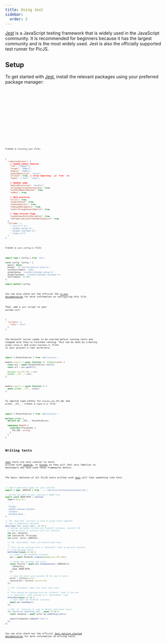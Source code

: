 ```yaml
---
title: Using Jest
sidebar:
  order: 2
---
```



[Jest](https://jestjs.io) is a JavaScript testing framework that is widely used in the JavaScript community. It is recommended for beginners because it has the largest community and is the most widely used. Jest is also the officially supported test runner for PicJS.

## Setup

To get started with [Jest](https://jestjs.io), install the relevant packages using your preferred package manager:

<Tabs>
  <TabItem label="npm" icon="npm">
    <Code lang="shell" code="npm i -D jest @types/jest @types/node ts-jest" />
  </TabItem>

  <TabItem label="pnpm" icon="pnpm">
    <Code lang="shell" code="pnpm i -D jest @types/jest @types/node ts-jest" />
  </TabItem>

  <TabItem label="bun" icon="bun">
    <Code lang="shell" code="bun add -d jest @types/jest @types/node ts-jest" />
  </TabItem>

  <TabItem label="yarn" icon="seti:yarn">
    <Code lang="shell" code="yarn add -D jest @types/jest @types/node ts-jest" />
  </TabItem>
</Tabs>

Create a `tsconfig.json` file:

```json title="tsconfig.json"
{
  "compilerOptions": {
    // enable latest features
    "lib": ["ESNext"],
    "target": "ESNext",
    "module": "ESNext",
    "moduleDetection": "force",
    "allowJs": true, // allow importing `.js` from `.ts`
    "types": ["jest", "node"],

    // Bundler mode
    "moduleResolution": "bundler",
    "allowImportingTsExtensions": true,
    "verbatimModuleSyntax": true,
    "noEmit": true,

    // Best practices
    "strict": true,
    "skipLibCheck": true,
    "noUnusedLocals": true,
    "noUnusedParameters": true,
    "noFallthroughCasesInSwitch": true,

    // Some stricter flags
    "useUnknownInCatchVariables": true,
    "noPropertyAccessFromIndexSignature": true
  },
  "include": [
    "./src/**/*.ts",
    "./global-setup.ts",
    "./global-teardown.ts",
    "./types.d.ts"
  ]
}
```

Create a `jest.config.ts` file:

```ts title="jest.config.ts"
import type { Config } from 'jest';

const config: Config = {
  watch: false,
  preset: 'ts-jest/presets/js-with-ts',
  testEnvironment: 'node',
  globalSetup: '<rootDir>/global-setup.ts',
  globalTeardown: '<rootDir>/global-teardown.ts',
  testTimeout: 30_000,
};

export default config;
```

You can also check out the official the [`ts-jest` documentation](https://kulshekhar.github.io/ts-jest/docs/) for more information on configuring this file.

Then, add a `test` script to your `package.json`:

```json title="package.json"
{
  "scripts": {
    "test": "jest"
  }
}
```

The PocketIC server needs to be started before running tests and stopped once they're finished running. This can be done by creating `global-setup.ts` and `global-teardown.ts` files in your project's root directory:

```ts title="global-setup.ts"
import { PocketIcServer } from '@dfinity/pic';

module.exports = async function (): Promise<void> {
  const pic = await PocketIcServer.start();
  const url = pic.getUrl();

  process.env.PIC_URL = url;
  global.__PIC__ = pic;
};
```

```ts title="global-teardown.ts"
module.exports = async function () {
  await global.__PIC__.stop();
};
```

To improve type-safety for `process.env.PIC_URL` and `global.__PIC__`, create a `types.d.ts` file:

```ts title="types.d.ts"
import { PocketIcServer } from '@dfinity/pic';

declare global {
  declare var __PIC__: PocketIcServer;

  namespace NodeJS {
    interface ProcessEnv {
      PIC_URL: string;
    }
  }
}
```

## Writing tests

[Jest](https://jestjs.io) tests are very similar to tests written with [Jasmine](https://jasmine.github.io), or [Vitest](https://vitest.dev) so they will feel very familiar to developers who have used these frameworks before.

The basic skeleton of all PicJS tests written with [Jest](https://jestjs.io) will look something like this:

```ts title="tests/example.spec.ts"
// Import generated types for your canister
import { type _SERVICE } from '../../declarations/backend/backend.did';

// Define the path to your canister's WASM file
export const WASM_PATH = resolve(
  import.meta.dir,
  '..',
  '..',
  'target',
  'wasm32-unknown-unknown',
  'release',
  'backend.wasm',
);

// The `describe` function is used to group tests together
// and is completely optional.
describe('Test suite name', () => {
  // Define variables to hold our PocketIC instance, canister ID,
  // and an actor to interact with our canister.
  let pic: PocketIc;
  let canisterId: Principal;
  let actor: Actor<_SERVICE>;

  // The `beforeEach` hook runs before each test.
  //
  // This can be replaced with a `beforeAll` hook to persist canister
  // state between tests.
  beforeEach(async () => {
    // create a new PocketIC instance
    pic = await PocketIc.create(process.env.PIC_URL);

    // Setup the canister and actor
    const fixture = await pic.setupCanister<_SERVICE>({
      idlFactory,
      wasm: WASM_PATH,
    });

    // Save the actor and canister ID for use in tests
    actor = fixture.actor;
    canisterId = fixture.canisterId;
  });

  // The `afterEach` hook runs after each test.
  //
  // This should be replaced with an `afterAll` hook if you use
  // a `beforeAll` hook instead of a `beforeEach` hook.
  afterEach(async () => {
    // tear down the PocketIC instance
    await pic.tearDown();
  });

  // The `it` function is used to define individual tests
  it('should do something cool', async () => {
    const response = await actor.do_something_cool();

    expect(response).toEqual('cool');
  });
});
```

You can also check out the official [Jest getting started documentation](https://jestjs.io/docs/getting-started) for more information on writing tests.
